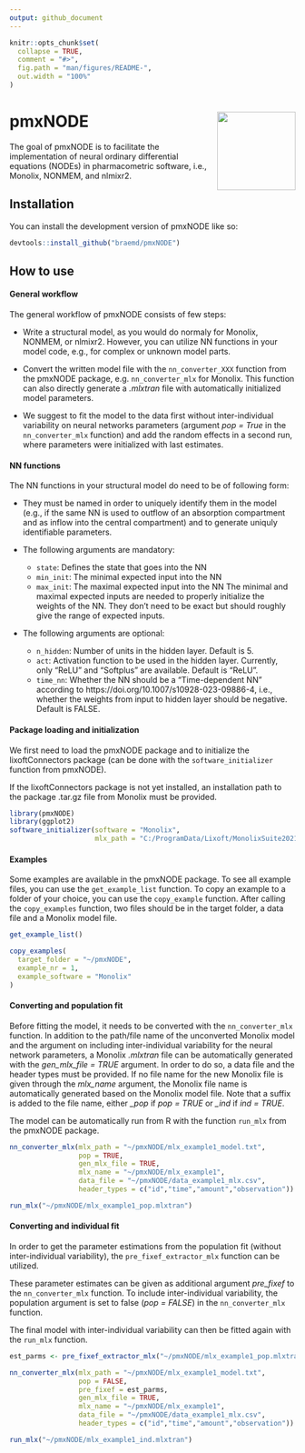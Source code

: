 ```yaml
---
output: github_document
---
```


<!-- README.md is generated from README.Rmd. Please edit that file -->

```r
knitr::opts_chunk$set(
  collapse = TRUE,
  comment = "#>",
  fig.path = "man/figures/README-",
  out.width = "100%"
)
```

# pmxNODE <img src="man/figures/pmxNODE_sticker_4.png" align="right" height="138">

<!-- badges: start -->
<!-- badges: end -->

The goal of pmxNODE is to facilitate the implementation of neural ordinary differential equations (NODEs) in pharmacometric software, i.e., Monolix, NONMEM, and nlmixr2.

## Installation

You can install the development version of pmxNODE like so:

``` r
devtools::install_github("braemd/pmxNODE")
```

## How to use

#### General workflow
The general workflow of pmxNODE consists of few steps:

* Write a structural model, as you would do normaly for Monolix, NONMEM, or nlmixr2. However, you can utilize NN functions in your model code, e.g., for complex or unknown model parts.

* Convert the written model file with the `nn_converter_XXX` function from the pmxNODE package, e.g. `nn_converter_mlx` for Monolix. This function can also directly generate a *.mlxtran* file with automatically initialized model parameters.

* We suggest to fit the model to the data first without inter-individual variability on neural networks parameters (argument *pop = True* in the `nn_converter_mlx`{.R} function) and add the random effects in a second run, where parameters were initialized with last estimates.

#### NN functions

The NN functions in your structural model do need to be of following form:

* They must be named in order to uniquely identify them in the model (e.g., if the same NN is used to outflow of an absorption compartment and as inflow into the central compartment) and to generate uniquly identifiable parameters.

* The following arguments are mandatory:
  - `state`: Defines the state that goes into the NN
  - `min_init`: The minimal expected input into the NN
  - `max_init`: The maximal expected input into the NN
  The minimal and maximal expected inputs are needed to properly initialize the weights of the NN. They don't need to be exact but should roughly give the range of expected inputs.
  
* The following arguments are optional:
  - `n_hidden`: Number of units in the hidden layer. Default is 5.
  - `act`: Activation function to be used in the hidden layer. Currently, only "ReLU" and "Softplus" are available. Default is "ReLU".
  - `time_nn`: Whether the NN should be a "Time-dependent NN" according to https://doi.org/10.1007/s10928-023-09886-4, i.e., whether the weights from input to hidden layer should be negative. Default is FALSE.

#### Package loading and initialization

We first need to load the pmxNODE package and to initialize the lixoftConnectors package (can be done with the `software_initializer`{.R} function from pmxNODE).

If the lixoftConnectors package is not yet installed, an installation path to the package .tar.gz file from Monolix must be provided.

```r
library(pmxNODE)
library(ggplot2)
software_initializer(software = "Monolix",
                     mlx_path = "C:/ProgramData/Lixoft/MonolixSuite2021R2")
```


#### Examples
Some examples are available in the pmxNODE package. To see all example files, you can use the `get_example_list`{.R} function. To copy an example to a folder of your choice, you can use the `copy_example`{.R} function. After calling the `copy_examples`{.R} function, two files should be in the target folder, a data file and a Monolix model file.

```r
get_example_list()

copy_examples(
  target_folder = "~/pmxNODE",
  example_nr = 1,
  example_software = "Monolix"
)
```


#### Converting and population fit
Before fitting the model, it needs to be converted with the `nn_converter_mlx`{.R} function. In addition to the path/file name of the unconverted Monolix model and the argument on including inter-individual variability for the neural network parameters, a Monolix *.mlxtran* file can be automatically generated with the *gen_mlx_file = TRUE* argument. In order to do so, a data file and the header types must be provided. If no file name for the new Monolix file is given through the *mlx_name* argument, the Monolix file name is automatically generated based on the Monolix model file. Note that a suffix is added to the file name, either *\_pop* if *pop = TRUE* or *\_ind* if *ind = TRUE*.

The model can be automatically run from R with the function `run_mlx`{.R} from the pmxNODE package.

```r
nn_converter_mlx(mlx_path = "~/pmxNODE/mlx_example1_model.txt",
                 pop = TRUE,
                 gen_mlx_file = TRUE,
                 mlx_name = "~/pmxNODE/mlx_example1",
                 data_file = "~/pmxNODE/data_example1_mlx.csv",
                 header_types = c("id","time","amount","observation"))

run_mlx("~/pmxNODE/mlx_example1_pop.mlxtran")
```

#### Converting and individual fit
In order to get the parameter estimations from the population fit (without inter-individual variability), the `pre_fixef_extractor_mlx`{.R} function can be utilized.

These parameter estimates can be given as additional argument *pre_fixef* to the `nn_converter_mlx`{.R} function. To include inter-individual variability, the population argument is set to false (*pop = FALSE*) in the `nn_converter_mlx`{.R} function.

The final model with inter-individual variability can then be fitted again with the `run_mlx`{.R} function.

```r
est_parms <- pre_fixef_extractor_mlx("~/pmxNODE/mlx_example1_pop.mlxtran")

nn_converter_mlx(mlx_path = "~/pmxNODE/mlx_example1_model.txt",
                 pop = FALSE,
                 pre_fixef = est_parms,
                 gen_mlx_file = TRUE,
                 mlx_name = "~/pmxNODE/mlx_example1",
                 data_file = "~/pmxNODE/data_example1_mlx.csv",
                 header_types = c("id","time","amount","observation"))

run_mlx("~/pmxNODE/mlx_example1_ind.mlxtran")
```
